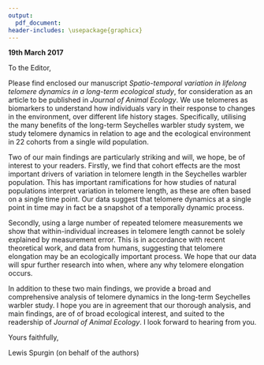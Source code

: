 ```yaml
---
output: 
  pdf_document:
header-includes: \usepackage{graphicx}
---
```




\begin{flushright}

\includegraphics{UEAlogo}

\bigskip

Dr Lewis G. Spurgin\\*
BBSRC Research Fellow\\*
School of Biological Sciences\\*
University of East Anglia\\*
Norwich\\*
Norfolk, NR4 7TJ\\* 
United Kingdom  

L.Spurgin@uea.ac.uk\\*
lewisspurgin.wordpress.com

\end{flushright}

\bigskip
\bigskip

**19th March 2017**

\bigskip

To the Editor,

Please find enclosed our manuscript *Spatio-temporal variation in lifelong telomere dynamics in a long-term ecological study*, for consideration as an article to be published in *Journal of Animal Ecology*. We use telomeres as biomarkers to understand how individuals vary in their response to changes in the environment, over different life history stages. Specifically, utilising the many benefits of the long-term Seychelles warbler study system, we study telomere dynamics in relation to age and the ecological environment in 22 cohorts from a single wild population. 

Two of our main findings are particularly striking and will, we hope, be of interest to your readers. Firstly, we find that cohort effects are the most important drivers of variation in telomere length in the Seychelles warbler population. This has important ramifications for how studies of natural populations interpret variation in telomere length, as these are often based on a single time point. Our data suggest that telomere dynamics at a single point in time may in fact be a snapshot of a temporally dynamic process.

Secondly, using a large number of repeated telomere measurements we show that within-individual increases in telomere length cannot be solely explained by measurement error. This is in accordance with recent theoretical work, and data from humans, suggesting that telomere elongation may be an ecologically important process. We hope that our data will spur further research into when, where any why telomere elongation occurs.

In addition to these two main findings, we provide a broad and comprehensive analysis of telomere dynamics in the long-term Seychelles warbler study. I hope you are in agreement that our thorough analysis, and main findings, are of of broad ecological interest, and suited to the readership of *Journal of Animal Ecology*. I look forward to hearing from you.

\bigskip
\bigskip

Yours faithfully,

\bigskip
\bigskip

Lewis Spurgin (on behalf of the authors)

